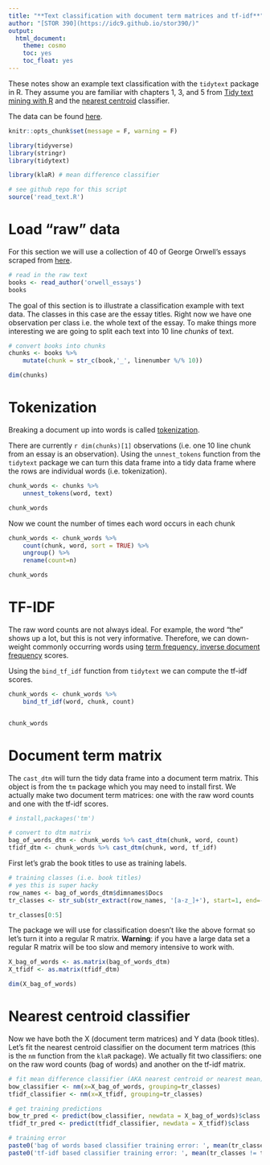 ```yaml
---
title: "**Text classification with document term matrices and tf-idf**"
author: "[STOR 390](https://idc9.github.io/stor390/)"
output:
  html_document:
    theme: cosmo
    toc: yes
    toc_float: yes
---
```



These notes show an example text classification with the `tidytext` package in R. They assume you are familiar with chapters 1, 3, and 5 from [Tidy text mining with R](http://tidytextmining.com/) and the [nearest centroid](https://idc9.github.io/stor390/notes/classification/classification.html) classifier. 

The data can be found [here](https://github.com/idc9/stor390/tree/master/notes/natural_language_processing).


```r
knitr::opts_chunk$set(message = F, warning = F)
```


```r
library(tidyverse)
library(stringr)
library(tidytext)

library(klaR) # mean difference classifier

# see github repo for this script
source('read_text.R')
```






# Load "raw" data

For this section we will use a collection of 40 of George Orwell's essays scraped from [here]().

```r
# read in the raw text
books <- read_author('orwell_essays')
books
```

The goal of this section is to illustrate a classification example with text data. The classes in this case are the essay titles. Right now we have one observation per class i.e. the whole text of the essay. To make things more interesting we are going to split each text into 10 line *chunks* of text.

```r
# convert books into chunks
chunks <- books %>% 
    mutate(chunk = str_c(book,'_', linenumber %/% 10))

dim(chunks)
```

# Tokenization

Breaking a document up into words is called [tokenization](https://en.wikipedia.org/wiki/Tokenization_(lexical_analysis)).


There are currently `r dim(chunks)[1]` observations (i.e. one 10 line chunk from an essay is an observation). Using the `unnest_tokens` function from the `tidytext` package we can turn this data frame into a tidy data frame where the rows are individual words (i.e. tokenization). 

```r
chunk_words <- chunks %>%
    unnest_tokens(word, text) 

chunk_words
```

Now we count the number of times each word occurs in each chunk
```r
chunk_words <- chunk_words %>% 
    count(chunk, word, sort = TRUE) %>%
    ungroup() %>% 
    rename(count=n)

chunk_words
```

# TF-IDF
The raw word counts are not always ideal. For example, the word "the" shows up a lot, but this is not very informative. Therefore, we can down-weight commonly occurring words using [term frequency, inverse document frequency](https://en.wikipedia.org/wiki/Tf%E2%80%93idf) scores.

Using the `bind_tf_idf` function from `tidytext` we can compute the tf-idf scores.

```r
chunk_words <- chunk_words %>% 
    bind_tf_idf(word, chunk, count)


chunk_words
```

# Document term matrix

The `cast_dtm` will turn the tidy data frame into a document term matrix. This object is from the `tm` package which you may need to install first. We actually make two document term matrices: one with the raw word counts and one with the tf-idf scores.

```r
# install,packages('tm')

# convert to dtm matrix
bag_of_words_dtm <- chunk_words %>% cast_dtm(chunk, word, count)
tfidf_dtm <- chunk_words %>% cast_dtm(chunk, word, tf_idf)
```


First let's grab the book titles to use as training labels.

```r
# training classes (i.e. book titles)
# yes this is super hacky
row_names <- bag_of_words_dtm$dimnames$Docs
tr_classes <- str_sub(str_extract(row_names, '[a-z_]+'), start=1, end=-2)%>% factor

tr_classes[0:5]
```


The package we will use for classification doesn't like the above format so let's turn it into a regular R matrix. **Warning**: if you have a large data set a regular R matrix will be too slow and memory intensive to work with.

```r
X_bag_of_words <- as.matrix(bag_of_words_dtm)
X_tfidf <- as.matrix(tfidf_dtm)

dim(X_bag_of_words)
```


# Nearest centroid classifier

Now we have both the X (document term matrices) and Y data (book titles). Let's fit the nearest centroid classifier on the document term matrices (this is the `nm` function from the `klaR` package). We actually fit two classifiers: one on the raw word counts (bag of words) and another on the tf-idf matrix.


```r
# fit mean difference classifier (AKA nearest centroid or nearest mean)
bow_classifier <- nm(x=X_bag_of_words, grouping=tr_classes)
tfidf_classifier <- nm(x=X_tfidf, grouping=tr_classes)

# get training predictions
bow_tr_pred <- predict(bow_classifier, newdata = X_bag_of_words)$class
tfidf_tr_pred <- predict(tfidf_classifier, newdata = X_tfidf)$class

# training error
paste0('bag of words based classifier training error: ', mean(tr_classes != bow_tr_pred))
paste0('tf-idf based classifier training error: ', mean(tr_classes != tfidf_tr_pred))
```
